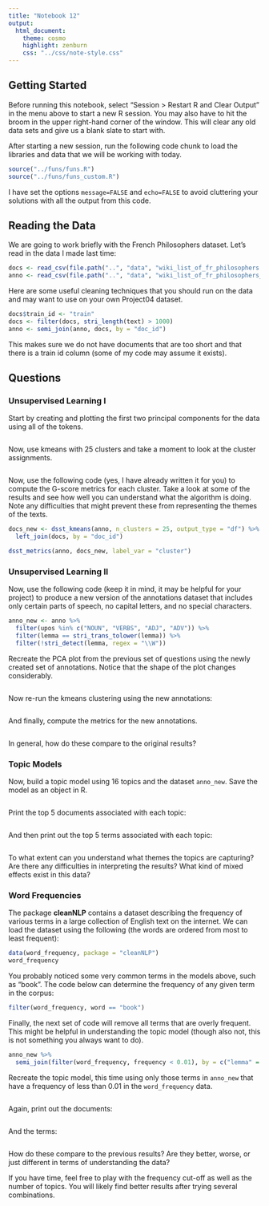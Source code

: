 ```yaml
---
title: "Notebook 12"
output:
  html_document:
    theme: cosmo
    highlight: zenburn
    css: "../css/note-style.css"
---
```


## Getting Started

Before running this notebook, select "Session > Restart R and Clear Output" in
the menu above to start a new R session. You may also have to hit the broom in
the upper right-hand corner of the window. This will clear any old data sets and
give us a blank slate to start with.

After starting a new session, run the following code chunk to load the
libraries and data that we will be working with today.

```r
source("../funs/funs.R")
source("../funs/funs_custom.R")
```

I have set the options `message=FALSE` and `echo=FALSE` to avoid cluttering
your solutions with all the output from this code.

## Reading the Data

We are going to work briefly with the French Philosophers dataset. Let's read
in the data I made last time:

```r
docs <- read_csv(file.path("..", "data", "wiki_list_of_fr_philosophers.csv"))
anno <- read_csv(file.path("..", "data", "wiki_list_of_fr_philosophers_anno.csv.gz"))
```

Here are some useful cleaning techniques that you should run on the data and
may want to use on your own Project04 dataset.

```r
docs$train_id <- "train"
docs <- filter(docs, stri_length(text) > 1000)
anno <- semi_join(anno, docs, by = "doc_id")
```

This makes sure we do not have documents that are too short and that there is
a train id column (some of my code may assume it exists).

## Questions

### Unsupervised Learning I

Start by creating and plotting the first two principal components for the data
using all of the tokens.

```r

```

Now, use kmeans with 25 clusters and take a moment to look at the cluster
assignments.

```r

```

Now, use the following code (yes, I have already written it for you) to compute
the G-score metrics for each cluster. Take a look at some of the results and
see how well you can understand what the algorithm is doing. Note any
difficulties that might prevent these from representing the themes of the
texts.

```r
docs_new <- dsst_kmeans(anno, n_clusters = 25, output_type = "df") %>%
  left_join(docs, by = "doc_id")

dsst_metrics(anno, docs_new, label_var = "cluster")
```

### Unsupervised Learning II

Now, use the following code (keep it in mind, it may be helpful for your
project) to produce a new version of the annotations dataset that includes only
certain parts of speech, no capital letters, and no special characters.

```r
anno_new <- anno %>%
  filter(upos %in% c("NOUN", "VERBS", "ADJ", "ADV")) %>%
  filter(lemma == stri_trans_tolower(lemma)) %>%
  filter(!stri_detect(lemma, regex = "\\W"))
```

Recreate the PCA plot from the previous set of questions using the newly created
set of annotations. Notice that the shape of the plot changes considerably.

```r

```

Now re-run the kmeans clustering using the new annotations:

```r

```

And finally, compute the metrics for the new annotations.

```r

```

In general, how do these compare to the original results?

### Topic Models

Now, build a topic model using 16 topics and the dataset `anno_new`. Save the
model as an object in R.

```r

```

Print the top 5 documents associated with each topic:

```r

```

And then print out the top 5 terms associated with each topic:

```r

```

To what extent can you understand what themes the topics are capturing? Are
there any difficulties in interpreting the results? What kind of mixed effects
exist in this data?

### Word Frequencies

The package **cleanNLP** contains a dataset describing the frequency of
various terms in a large collection of English text on the internet. We can
load the dataset using the following (the words are ordered from most to
least frequent):

```r
data(word_frequency, package = "cleanNLP")
word_frequency
```

You probably noticed some very common terms in the models above, such as "book".
The code below can determine the frequency of any given term in the corpus:

```r
filter(word_frequency, word == "book")
```

Finally, the next set of code will remove all terms that are overly frequent.
This might be helpful in understanding the topic model (though also not, this
is not something you always want to do).

```r
anno_new %>%
  semi_join(filter(word_frequency, frequency < 0.01), by = c("lemma" = "word"))
```

Recreate the topic model, this time using only those terms in `anno_new` that
have a frequency of less than 0.01 in the `word_frequency` data.

```r

```

Again, print out the documents:

```r

```

And the terms:

```r

```

How do these compare to the previous results? Are they better, worse, or just
different in terms of understanding the data?

If you have time, feel free to play with the frequency cut-off as well as the
number of topics. You will likely find better results after trying several
combinations.
